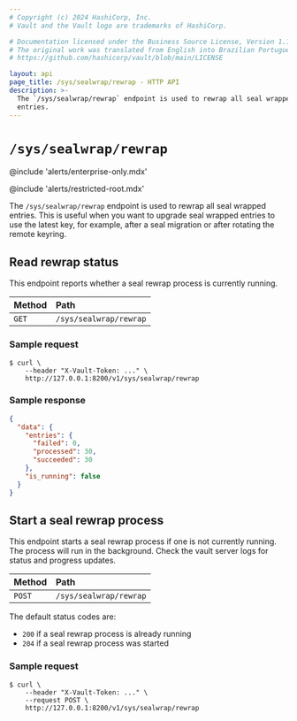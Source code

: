```yaml
---
# Copyright (c) 2024 HashiCorp, Inc.
# Vault and the Vault logo are trademarks of HashiCorp.

# Documentation licensed under the Business Source License, Version 1.1.
# The original work was translated from English into Brazilian Portuguese.
# https://github.com/hashicorp/vault/blob/main/LICENSE

layout: api
page_title: /sys/sealwrap/rewrap - HTTP API
description: >-
  The `/sys/sealwrap/rewrap` endpoint is used to rewrap all seal wrapped
  entries.
---
```


# `/sys/sealwrap/rewrap`

@include 'alerts/enterprise-only.mdx'

@include 'alerts/restricted-root.mdx'

The `/sys/sealwrap/rewrap` endpoint is used to rewrap all seal wrapped entries.
This is useful when you want to upgrade seal wrapped entries to use the latest
key, for example, after a seal migration or after rotating the remote keyring.

## Read rewrap status

This endpoint reports whether a seal rewrap process is currently running.

| Method | Path                   |
| :----- | :--------------------- |
| `GET`  | `/sys/sealwrap/rewrap` |

### Sample request

```shell-session
$ curl \
    --header "X-Vault-Token: ..." \
    http://127.0.0.1:8200/v1/sys/sealwrap/rewrap
```

### Sample response

```json
{
  "data": {
    "entries": {
      "failed": 0,
      "processed": 30,
      "succeeded": 30
    },
    "is_running": false
  }
}
```

## Start a seal rewrap process

This endpoint starts a seal rewrap process if one is not currently running.
The process will run in the background. Check the vault server logs for status
and progress updates.

| Method | Path                   |
| :----- | :--------------------- |
| `POST` | `/sys/sealwrap/rewrap` |

The default status codes are:

- `200` if a seal rewrap process is already running
- `204` if a seal rewrap process was started

### Sample request

```shell-session
$ curl \
    --header "X-Vault-Token: ..." \
    --request POST \
    http://127.0.0.1:8200/v1/sys/sealwrap/rewrap
```
